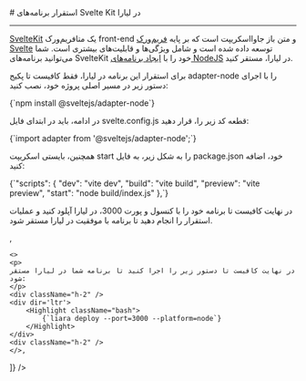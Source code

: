 

<Layout>
<Head>
<title>مستندات استقرار برنامه‌های Svelte Kit - لیارا</title>
</Head>
# استقرار برنامه‌های Svelte Kit در لیارا
<hr className="mb-2" />
<a href="https://svelte.dev/" className="blue-link">SvelteKit</a> یک متافریم‌ورک front-end و متن باز جاوااسکریپت است که بر پایه <a href="./svelte" className="blue-link">فریم‌ورک Svelte</a> توسعه داده شده است و شامل ویژگی‌ها و قابلیت‌های بیشتری است. شما می‌توانید برنامه‌های SvelteKit خود را با <a href="../how-tos/create-app" className="blue-link">ایجاد برنامه‌های NodeJS</a> در لیارا، مستقر کنید.
<div className='h-2' />

برای استقرار این برنامه در لیارا، فقط کافیست تا پکیج <Important>adapter-node</Important> را با اجرای دستور زیر در مسیر اصلی پروژه خود، نصب کنید:

<div className="h-2" />
<div dir='ltr'>
    <Highlight className="bash">
        {`npm install @sveltejs/adapter-node`}
    </Highlight>
</div>
<div className="h-2" />

در ادامه، باید در ابتدای فایل <Important>svelte.config.js</Important> قطعه کد زیر را، قرار دهید:

<div className="h-2" />
<div dir='ltr'>
    <Highlight className="js">
        {`import adapter from '@sveltejs/adapter-node';`}
    </Highlight>
</div>
<div className="h-2" />

همچنین، بایستی اسکریپت <Important>start</Important> را به شکل زیر، به فایل <Important>package.json</Important> خود، اضافه کنید:

<div className="h-2" />
<div dir='ltr'>
    <Highlight className="json">
        {`"scripts": {
		"dev": "vite dev",
		"build": "vite build",
		"preview": "vite preview",
		"start": "node build/index.js"
	},`}
    </Highlight>
</div>
<div className="h-2" />


<Section id="deploy" title="استقرار برنامه" />
<Tabs 
    tabs={["Liara Console", "Liara CLI"]} 
    content={[
    <>
    <p>در نهایت کافیست تا برنامه خود را با کنسول و پورت 3000، در لیارا آپلود کنید و عملیات استقرار را انجام دهید تا برنامه با موفقیت در لیارا مستقر شود.</p>
    </>,

    <>
    <p>
    در نهایت کافیست تا دستور زیر را اجرا کنید تا برنامه شما در لیارا مستقر شود:
    </p>
    <div className="h-2" />
    <div dir='ltr'>
        <Highlight className="bash">
            {`liara deploy --port=3000 --platform=node`}
        </Highlight>
    </div>
    <div className="h-2" />
    </>,

]} 
/>

</Layout>